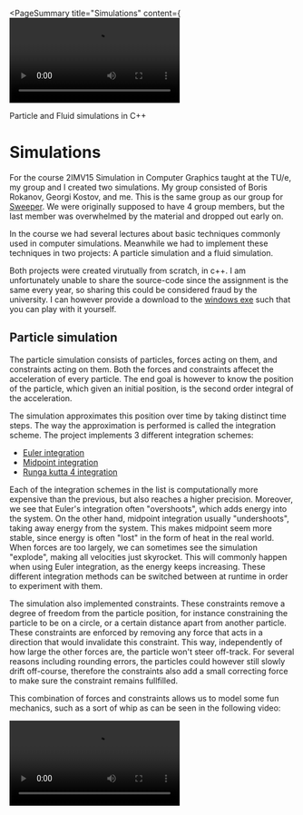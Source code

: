 <PageSummary 
    title="Simulations"
    content={<Video src="~/fluidSimulation.mp4" />}
    tags={[ "graphics", "simulation", "fluid", "particle", "particles", "rigid body", "rigid bodies", "rigid", "2IMV15"]}
    featuredIndex={1}
    links={[
        {type: "yt", url: "https://www.youtube.com/watch?v=uQjKPXUoUC4&t=2s", text: "Particle"}, 
        {type: "yt", url: "https://www.youtube.com/watch?v=lC0qSyw7onQ", text: "Fluid"},
        {type: "website", url: "~/2IMV15_Simulation_in_Computer_Graphics_project_01_report.pdf", text: "Particle report"},
        {type: "website", url: "~/2IMV15_Simulation_in_Computer_Graphics_project_02_report.pdf", text: "Fluid report"},
        {type: "download", url:"~/simulations.zip", text: "Windows download"}]}
>

Particle and Fluid simulations in C++

</PageSummary>

# Simulations

For the course 2IMV15 Simulation in Computer Graphics taught at the TU/e, my group and I created two simulations. My group consisted of Boris Rokanov, Georgi Kostov, and me. This is the same group as our group for [Sweeper](./sweeper). We were originally supposed to have 4 group members, but the last member was overwhelmed by the material and dropped out early on.

In the course we had several lectures about basic techniques commonly used in computer simulations. Meanwhile we had to implement these techniques in two projects: A particle simulation and a fluid simulation.

Both projects were created virutually from scratch, in c++. I am unfortunately unable to share the source-code since the assignment is the same every year, so sharing this could be considered fraud by the university. I can however provide a download to the [windows exe](~/simulations.zip) such that you can play with it yourself.

## Particle simulation

The particle simulation consists of particles, forces acting on them, and constraints acting on them.
Both the forces and constraints affecet the acceleration of every particle.
The end goal is however to know the position of the particle, which given an initial position, is the second order integral of the acceleration.

The simulation approximates this position over time by taking distinct time steps. The way the approximation is performed is called the integration scheme. The project implements 3 different integration schemes:

-   [Euler integration](https://en.wikipedia.org/wiki/Euler_method)
-   [Midpoint integration](https://en.wikipedia.org/wiki/Midpoint_method)
-   [Runga kutta 4 integration](https://en.wikipedia.org/wiki/Runge%E2%80%93Kutta_methods)

Each of the integration schemes in the list is computationally more expensive than the previous, but also reaches a higher precision. Moreover, we see that Euler's integration often "overshoots", which adds energy into the system. On the other hand, midpoint integration usually "undershoots", taking away energy from the system. This makes midpoint seem more stable, since energy is often "lost" in the form of heat in the real world. When forces are too largely, we can sometimes see the simulation "explode", making all velocities just skyrocket. This will commonly happen when using Euler integration, as the energy keeps increasing. These different integration methods can be switched between at runtime in order to experiment with them.

The simulation also implemented constraints. These constraints remove a degree of freedom from the particle position, for instance constraining the particle to be on a circle, or a certain distance apart from another particle. These constraints are enforced by removing any force that acts in a direction that would invalidate this constraint. This way, independently of how large the other forces are, the particle won't steer off-track. For several reasons including rounding errors, the particles could however still slowly drift off-course, therefore the constraints also add a small correcting force to make sure the constraint remains fullfilled.

This combination of forces and constraints allows us to model some fun mechanics, such as a sort of whip as can be seen in the following video:

<Video src="~/particleWhip.mp4" maxWidth={400} />

We can also constraint the end of the whip, and see how the weights of the particles and gravity make the whip hang towards the left:

<Video src="~/slideChain.mp4" maxWidth={400} />

Some more details about our implementation can be read in our [project report](~/2IMV15_Simulation_in_Computer_Graphics_project_02_report.pdf). This report however already assumes familiatity with the subject matter, and isn't written too well.

## Fluid simulation

For the fluid-simulation we were given a [famous minimalistic implementation](http://graphics.cs.cmu.edu/nsp/course/15-464/Fall09/papers/StamFluidforGames.pdf) by Jos Stam. This simulation is based on a grid where each cell has a density (for the dye in the visualization), and a velocity that the fluid is moving at. We had to make some improvements to this simulation, such as adding vorticity confinement which counteracts energy loss caused by rounding errors, and the ability to add arbitrary boundaries to the simulation. These boundaries are grid-aligned cells that fluid should not be able to end-up in. Instead any fluids should bounce off of these walls. Stam's fluid simulation calculates a representation of the pressure during the simulation, in order to compensate for this and make the fluid act as if it's incompressible.

Next we had to implement a basic rigid-body simulation with collision handing based on impulses. Using this rigid-body simulation, we should use our creativity to somehow make the rigid-bodies interact with the fluid. This is called two-way coupling; the fluid applies forces to the rigid-bodies, and the rigid-bodies apply forces to the fluid.

I ended up using roughly the following approach:

-   Extract the pressure from Stam's approach before compensating for it
-   Rigid bodies project their polygon onto the fluid-grid to form boundaries
-   The boundary of a rigid-bodies are approximated by a number of points on their boundary, and for each point on the boundary
    -   The velocity of this point is transfered to the fluid grid
    -   Transform the pressure into force applied at this point appropriately, and apply the force ont he rigid-body

The approach I took here is not entirely physically accurate, but it ended up with pretty nice looking simulations. Despite having some inaccuracies, our results were voted best of our class, and I'm quite happy with the overall approach. The following video nicely shows off all of the features:

<Video src="~/fluidSimulation.mp4" maxWidth={400} />

The rigid-body simulation on its own is already quite fun to play with, allowing you to create some scenes like 8 ball pool interactions:

<Video src="~/8ball.mp4" maxWidth={400} />

When we add fluids to the simulation however, it is very interesting to see how drag can affect movement. When we have a long shape with its center of mass in the far front, it will just rotate around arbitrarily when no drag is present. However when we turn on the interaction with the fluid simulation, you can clearly see how the interaction with the fluid makes it tend to move head-first:

<Video src="~/dartNoDrag.mp4" maxWidth={400} />
<Video src="~/dart.mp4" maxWidth={400} />

Some more details about our implementation can be read in our [project report](~/2IMV15_Simulation_in_Computer_Graphics_project_01_report.pdf). This report however already assumes familiatity with the subject matter, and isn't written too well.

## Videos

Below are some more videos to share the things we played around with in this project.

Here is a showcase of a cloth generated using spring forces:

<Video src="~/cloth.mp4" maxWidth={400} />

This scene shows a chain with constraints on both ends:

<Video src="~/doubleConnectedChain.mp4" maxWidth={400} />

Here you see the particles with constraints and no gravity applied:

<Video src="~/noGravityParticles.mp4" maxWidth={400} />

Here you can see the simulation exploding when forces get too large:

<Video src="~/particleExplosion.mp4" maxWidth={400} />

Here you can see the solid boundaries, arranged in a car shape, for reasons:

<Video src="~/carBoundary.mp4" maxWidth={400} />

Here is an amazing recreation of the tragedy that overcame the titanic:

<Video src="~/titanicSimulation.mp4" maxWidth={400} />

In this video you can see how the 8-ball confiugration interacts with the fluid:

<Video src="~/8ballFluid.mp4" maxWidth={400} />

Here you can see what both the velocity and pressure fields within the fluid simulation look like:

<Video src="~/velocityField.mp4" maxWidth={400} />
<Video src="~/pressureField.mp4" maxWidth={400} />

Here is an interaction between rigid-bodies, particles, and fluids:

<Video src="~/fluidCloth.mp4" maxWidth={400} />
